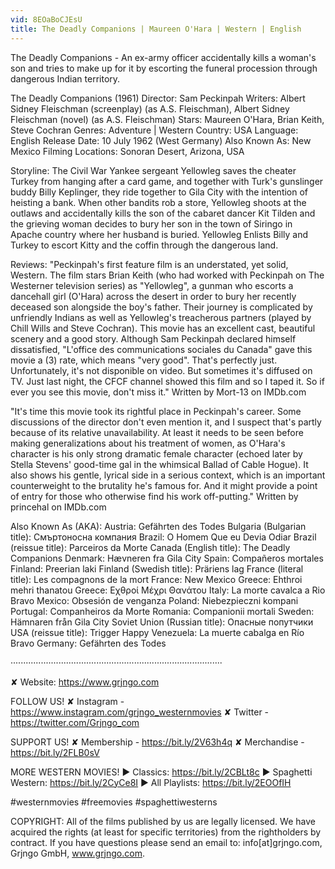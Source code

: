 ```yaml
---
vid: 8EOaBoCJEsU
title: The Deadly Companions | Maureen O'Hara | Western | English
---
```


The Deadly Companions - An ex-army officer accidentally kills a woman's son and tries to make up for it by escorting the funeral procession through dangerous Indian territory. 

The Deadly Companions (1961)
Director: Sam Peckinpah
Writers: Albert Sidney Fleischman (screenplay) (as A.S. Fleischman), Albert Sidney Fleischman (novel) (as A.S. Fleischman)
Stars: Maureen O'Hara, Brian Keith, Steve Cochran 
Genres: Adventure | Western 
Country: USA
Language: English
Release Date: 10 July 1962 (West Germany) 
Also Known As: New Mexico 
Filming Locations: Sonoran Desert, Arizona, USA 

Storyline:
The Civil War Yankee sergeant Yellowleg saves the cheater Turkey from hanging after a card game, and together with Turk's gunslinger buddy Billy Keplinger, they ride together to Gila City with the intention of heisting a bank. When other bandits rob a store, Yellowleg shoots at the outlaws and accidentally kills the son of the cabaret dancer Kit Tilden and the grieving woman decides to bury her son in the town of Siringo in Apache country where her husband is buried. Yellowleg Enlists Billy and Turkey to escort Kitty and the coffin through the dangerous land.

Reviews: 
"Peckinpah's first feature film is an understated, yet solid, Western. The film stars Brian Keith (who had worked with Peckinpah on The Westerner television series) as "Yellowleg", a gunman who escorts a dancehall girl (O'Hara) across the desert in order to bury her recently deceased son alongside the boy's father. Their journey is complicated by unfriendly Indians as well as Yellowleg's treacherous partners (played by Chill Wills and Steve Cochran). This movie has an excellent cast, beautiful scenery and a good story. Although Sam Peckinpah declared himself dissatisfied, "L'office des communications sociales du Canada" gave this movie a (3) rate, which means "very good". That's perfectly just. Unfortunately, it's not disponible on video. But sometimes it's diffused on TV. Just last night, the CFCF channel showed this film and so I taped it. So if ever you see this movie, don't miss it." Written by Mort-13 on IMDb.com

"It's time this movie took its rightful place in Peckinpah's career. Some discussions of the director don't even mention it, and I suspect that's partly because of its relative unavailability. At least it needs to be seen before making generalizations about his treatment of women, as O'Hara's character is his only strong dramatic female character (echoed later by Stella Stevens' good-time gal in the whimsical Ballad of Cable Hogue). It also shows his gentle, lyrical side in a serious context, which is an important counterweight to the brutality he's famous for. And it might provide a point of entry for those who otherwise find his work off-putting." Written by princehal on IMDb.com

Also Known As (AKA):
Austria: Gefährten des Todes
Bulgaria (Bulgarian title): Смъртоносна компания
Brazil: O Homem Que eu Devia Odiar
Brazil (reissue title): Parceiros da Morte
Canada (English title): The Deadly Companions
Denmark: Hævneren fra Gila City
Spain: Compañeros mortales
Finland: Preerian laki
Finland (Swedish title): Präriens lag
France (literal title): Les compagnons de la mort
France: New Mexico
Greece: Ehthroi mehri thanatou
Greece: Εχθροί Μέχρι Θανάτου
Italy: La morte cavalca a Rio Bravo
Mexico: Obsesión de venganza
Poland: Niebezpieczni kompani
Portugal: Companheiros da Morte
Romania: Companionii mortali
Sweden: Hämnaren från Gila City
Soviet Union (Russian title): Опасные попутчики
USA (reissue title): Trigger Happy
Venezuela: La muerte cabalga en Río Bravo
Germany: Gefährten des Todes

····················································································

✘ Website: https://www.grjngo.com

FOLLOW US!
✘ Instagram - https://www.instagram.com/grjngo_westernmovies
✘ Twitter - https://twitter.com/Grjngo_com

SUPPORT US!
✘ Membership - https://bit.ly/2V63h4q
✘ Merchandise - https://bit.ly/2FLB0sV

MORE WESTERN MOVIES! 
► Classics: https://bit.ly/2CBLt8c 
► Spaghetti Western: https://bit.ly/2CyCe8I 
► All Playlists: https://bit.ly/2EOOfIH 

#westernmovies #freemovies #spaghettiwesterns

COPYRIGHT: All of the films published by us are legally licensed. We have acquired the rights (at least for specific territories) from the rightholders by contract. If you have questions please send an email to: info[at]grjngo.com, Grjngo GmbH, www.grjngo.com.
